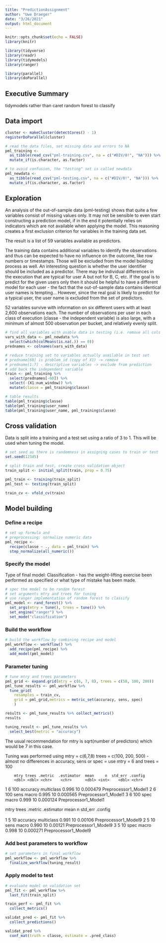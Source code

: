 ```yaml
---
title: "PredictionAssignment"
author: "Uwe Draeger"
date: "3/26/2021"
output: html_document
---
```


```r
knitr::opts_chunk$set(echo = FALSE)
library(knitr)

library(tidyverse)
library(readr)
library(tidymodels)
library(ranger)

library(parallel)
library(doParallel)

```

## Executive Summary

tidymodels rather than caret
random forest to classify

## Data import

```r

cluster <- makeCluster(detectCores() - 1) 
registerDoParallel(cluster)

```


```r

# read the data files, set missing data and errors to NA
pml_training <-
  as_tibble(read_csv("pml-training.csv", na = c("#DIV/0!", "NA"))) %>%
  mutate_if(is.character, as.factor)

# to avoid confusion, the "testing" set is called newdata 
pml_newdata <-
  as_tibble(read_csv("pml-testing.csv", na = c("#DIV/0!", "NA"))) %>%
  mutate_if(is.character, as.factor)


```



## Exploration

An analysis of the out-of-sample data (pml-testing) shows that quite a few variables consist of missing values only. It may not be sensible to even start constructing a prediction model, if in the end it potentially relies on indicators which are not available when applying the model. This reasoning creates a first exclusion criterion for variables in the training data set. 

The result is a list of 59 variables available as predictors. 


The training data contains additional variables to identify the observations and thus can be expected to have no influence on the outcome, like row numbers or timestamps. Those will be excluded from the model building process as well. 
An interesting question is whether the user identifier should be included as a predictor. There may be individual differences in the execution that are typical for user A but not for B, C, etc. If the goal is to predict for the given users only then it should be helpful to have a different model for each user - the fact that the out-of-sample data contains identical user names is tempting...
However, since the real goal is likely to predict for a typical user, the user name is excluded from the set of predictors.

52 variables survive with information on six different users with at least 2,600 observations each. 
The number of observations per user in each class of execution (classe - the independent variable) is also large, with a minimum of almost 500 observation per bucket, and relatively evenly split.

```r

# find all variables with usable data in testing (i.e. remove all cols with NA only)
vars_with_data <- pml_newdata %>% 
  select(which(colMeans(is.na(.)) == 0))
prednames <- colnames(vars_with_data)

# reduce training set to variables actually available in test set
# predname[60] is problem_id (copy of X1) -> remove
# predname[1:7] - descriptive variables -> exclude from prediction
# add back the independent variable 
train <- pml_training %>% 
  select(prednames[-60]) %>% 
  select(-(X1:num_window)) %>%
  mutate(classe = pml_training$classe)

# table results
table(pml_training$classe)
table(pml_training$user_name)
table(pml_training$user_name, pml_training$classe)

```


## Cross validation

Data is split into a training and a test set using a ratio of 3 to 1. 
This will be used when tuning the model.

```r

# set seed as there is randomness in assigning cases to train or test
set.seed(12345)

# split train and test, create cross validation object 
train_split <- initial_split(train, prop = 0.75)

pml_train <- training(train_split)
pml_test <- testing(train_split)

train_cv <- vfold_cv(train)

```

## Model building

### Define a recipe


```r

# set up formula and 
# preprocessing: normalize numeric data 
pml_recipe <-
  recipe(classe ~ ., data = pml_train) %>%
  step_normalize(all_numeric()) 

```


### Specify the model

Type of final model: Classification - has the weight-lifting exercise been performed as specified or what type of mistake has been made.

```r

# spec the model to be random forest 
# set arguments mtry and trees for tuning 
# use ranger implementation of random forest to classify
pml_model <- rand_forest() %>%
  set_args(mtry = tune(), trees = tune()) %>%
  set_engine("ranger") %>%
  set_mode("classification")

```


### Build the workflow

```r

# build the workflow by combining recipe and model
pml_workflow <- workflow() %>%
  add_recipe(pml_recipe) %>%
  add_model(pml_model)

```


### Parameter tuning

```r

# tune mtry and trees parameters
pml_grid <- expand.grid(mtry = c(6, 7, 8), trees = c(50, 100, 200))
pml_tune_results <- pml_workflow %>%
  tune_grid(
    resamples = train_cv,
    grid = pml_grid,metrics = metric_set(accuracy, sens, spec)
    )

results <- pml_tune_results %>% collect_metrics()
results

tuning_result <- pml_tune_results %>%
  select_best(metric = "accuracy")

```

The usual recommendation for mtry is sqrt(number of predictors) which would be 7 in this case.

Tuning was performed using mtry = c(6,7,8) trees = c(100, 200, 500) - almost no differences in accuracy, sens or spec = use mtry = 6 and trees = 100

        mtry trees .metric  .estimator  mean     n  std_err .config             
        <dbl> <dbl> <chr>    <chr>      <dbl> <int>    <dbl> <chr>               
 1     6   100 accuracy multiclass 0.996    10 0.000479 Preprocessor1_Model1
 2     6   100 sens     macro      0.995    10 0.000565 Preprocessor1_Model1
 3     6   100 spec     macro      0.999    10 0.000124 Preprocessor1_Model1
 
   mtry trees .metric  .estimator  mean     n  std_err .config             
  <dbl> <dbl> <chr>    <chr>      <dbl> <int>    <dbl> <chr>               
1     5    10 accuracy multiclass 0.991    10 0.00106  Preprocessor1_Model9
2     5    10 sens     macro      0.990    10 0.00121  Preprocessor1_Model9
3     5    10 spec     macro      0.998    10 0.000271 Preprocessor1_Model9
 

### Add best parameters to workflow

```r

# set parameters in final workflow
pml_workflow <- pml_workflow %>%
  finalize_workflow(tuning_result)

```

### Apply model to test

```r

# evaluate model on validation set
pml_fit <- pml_workflow %>%
  last_fit(train_split)

train_perf <- pml_fit %>%
  collect_metrics()

validat_pred <- pml_fit %>%
  collect_predictions()

validat_pred %>%
  conf_mat(truth = classe, estimate = .pred_class)

```


